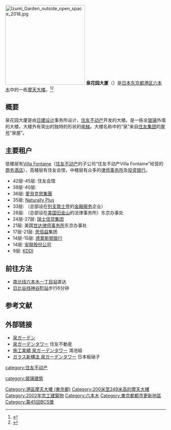 {{Coord|35|39|53|N|139|44|22|E|display=title|region:JP-13_type:landmark_source:dewiki}}
{{Infobox Skyscraper
| building_name  = 泉花园大厦
| image          =
[[Image:Izumi_Garden_Tower_from_Tokyo_Tower.jpg|250px]]
| caption        = 从[[东京铁塔|东京铁塔]]眺望泉花园大厦
| year_highest   =
| year_end       =
| plural         =
| location       = [[日本国|日本国]][[东京都|东京都]][[港區_(東京都)|港区]][[六本木|六本木]]一丁目6番1号
| coordinates    =
| status         =
| groundbreaking =
| start_date     = 1999年6月16日
| completion_date= 2002年6月30日
| est-completion =
| opening        =
| destroyed      =
| use            = 商店<br />办公楼<br />事务所<br />酒店
| antenna_spire  =
| roof           = 216米
| top_floor      = 
| floor_count    = 地上45层、地下2层
| elevator_count =
| cost           =
| floor_area     = 157,365平方米
| architect      = 
| engineer       = 
| contractor     = 
| developer      = 
| owner          =
}}
[[File:Izumi_Garden_outside_open_space_2018.jpg|250px]]
{{japanese
| japanese=泉ガーデンタワー
| kana=いずみガーデンタワー
| romaji=Izumi Gāden Tawā}}
'''泉花园大厦'''（{{lang-ja|泉ガーデンタワー}}）是[[日本|日本]][[东京都|东京都]][[港區_(東京都)|港区]][[六本木|六本木]]中的一栋[[摩天大楼|摩天大楼]]。<ref name="IGT SCP">{{cite web |url=http://skyscraperpage.com/cities/?buildingID=4987 |title=Izumi Garden Tower |accessdate= |publisher=Skyscraperpage.com |archive-date=2013-06-30 |archive-url=https://www.webcitation.org/6HlG3wPEs?url=http://skyscraperpage.com/cities/?buildingID=4987 |dead-url=no }}</ref><ref name="IGT EMP">{{cite web |url=http://www.emporis.com/en/wm/bu/?id=izumigardentower-tokyo-japan |title=Izumi Garden Tower |accessdate= |publisher=Emporis.com |archive-date=2013-06-30 |archive-url=https://www.webcitation.org/6HlG4bEkc?url=http://www.emporis.com/building/izumigardentower-tokyo-japan |dead-url=no }}</ref>

== 概要 ==
泉花园大厦是由[[日建设计|日建设计]]事务所设计，[[住友不动产|住友不动产]]开发的大楼。是一栋全[[玻璃|玻璃]]外墙的大楼，大楼外有突出的独特的形状的[[升降机|电梯]]。大楼名称中的“泉”来自[[住友集团|住友集团]]的[[屋号|屋号]]“泉屋”。

== 主要租户 ==
低楼层有[[Villa_Fontaine|Villa Fontaine]]（[[住友不动产|住友不动产]]的子公司“住友不动产Villa Fontaine”经营的[[酒店|商务酒店]]），高楼层有住友会馆，中楼层有众多的[[律师事务所|律师事务所]]及[[投资银行|投资银行]]。
* 42层-45层: 住友会馆
* 38层-40层: {{link-en|安德森・毛利・友常律师事务所|Anderson Mori & Tomotsune}}
* 36层: [[愛貝克思集團|愛貝克思集團]]
* 35层: [[Naturally_Plus|Naturally Plus]]
* 33层: {{link-en|LGT集团|LGT Group}}（总部设在[[列支敦士登|列支敦士登]]的[[金融服务|金融服务]]企业）
* 28层: {{link-en|奥睿律师事务所|Orrick, Herrington & Sutcliffe}}（总部设在[[美国|美国]][[旧金山|旧金山]]的法律事务所）东京办事处
* 24层-27层: [[瑞士信贷集团|瑞士信贷集团]]
* 21层: 美国[[世达律师事务所|世达律师事务所]]东京办事处
* 17层-21层: [[思佰益|思佰益]]集团
* 14层-15层: [[德累斯顿银行|德累斯顿银行]]
* 14层: [[安联股份公司|安联股份公司]]
* 9层: [[KDDI|KDDI]]

== 前往方法 ==
* [[南北线_(东京地下铁)|南北线]][[六本木一丁目站|六本木一丁目站]]直达
* [[日比谷线|日比谷线]][[神谷町站|神谷町站]]步行6分钟

== 参考文献 ==
{{Reflist}}

== 外部链接 ==
{{commonscat|Izumi Garden Tower}}
* [http://www.sumitomo-rd.co.jp/izumi_garden/ 泉ガーデン] {{Wayback|url=http://www.sumitomo-rd.co.jp/izumi_garden/ |date=20050610002525 }}
* [https://web.archive.org/web/20100121042932/http://www.sumitomo-rd.co.jp/building/minato/izumigardentower/ 泉ガーデンタワー] 住友不動産
* [http://www.konoike.co.jp/works/detail/000301.html 施工実績 泉ガーデンタワー] {{Wayback|url=http://www.konoike.co.jp/works/detail/000301.html |date=20200710171938 }} 鴻池組
* [http://architectural-glass.jp/spm-report/izumi-garden/ ガラス新構法 泉ガーデンタワー] {{Wayback|url=http://architectural-glass.jp/spm-report/izumi-garden/ |date=20201118050435 }} 日本板硝子

{{东京都摩天大楼}}
{{摩天大楼}}

[[category:住友不动产|category:住友不动产]]
[[Category:港區摩天大樓_(東京都)|Category:港區摩天大樓 (東京都)]]
[[Category:200米至249米高的摩天大樓|Category:200米至249米高的摩天大樓]]
[[Category:2002年完工建築物|Category:2002年完工建築物]]
[[Category:六本木|Category:六本木]]
[[Category:東京都都市更新地區|Category:東京都都市更新地區]]

[[category:玻璃建筑|category:玻璃建筑]]

[[Category:第45回BCS獎|Category:第45回BCS獎]]